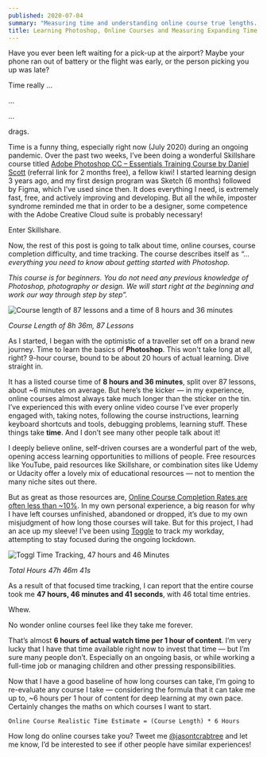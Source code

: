 ```yaml
---
published: 2020-07-04
summary: "Measuring time and understanding online course true lengths. Alternative title: Time is wack, and impossible to predict."
title: Learning Photoshop, Online Courses and Measuring Expanding Time
---
```


Have you ever been left waiting for a pick-up at the airport? Maybe your phone ran out of battery or the flight was early, or the person picking you up was late?

Time really ...

...

...

drags.

Time is a funny thing, especially right now (July 2020) during an ongoing pandemic. Over the past two weeks, I’ve been doing a wonderful Skillshare course titled [Adobe Photoshop CC – Essentials Training Course by Daniel Scott](https://skl.sh/2B9l1BA) (referral link for 2 months free), a fellow kiwi! I started learning design 3 years ago, and my first design program was Sketch (6 months) followed by Figma, which I’ve used since then. It does everything I need, is extremely fast, free, and actively improving and developing. But all the while, imposter syndrome reminded me that in order to be a designer, some competence with the Adobe Creative Cloud suite is probably necessary!

Enter Skillshare.

Now, the rest of this post is going to talk about time, online courses, course completion difficulty, and time tracking. The course describes itself as _“… everything you need to know about getting started with Photoshop._

_This course is for beginners. You do not need any previous knowledge of Photoshop, photography or design. We will start right at the beginning and work our way through step by step”._

![Course length of 87 lessons and a time of 8 hours and 36 minutes](https://res.cloudinary.com/jasontcrabtree/image/upload/v1593954083/Portfolio-2020/Screenshot_2020-07-03_at_21.24.39.png)

_Course Length of 8h 36m, 87 Lessons_

As I started, I began with the optimistic of a traveller set off on a brand new journey. Time to learn the basics of **Photoshop**. This won't take long at all, right? 9-hour course, bound to be about 20 hours of actual learning. Dive straight in.

It has a listed course time of **8 hours and 36 minutes**, split over 87 lessons, about ~6 minutes on average. But here’s the kicker — in my experience, online courses almost always take much longer than the sticker on the tin. I’ve experienced this with every online video course I’ve ever properly engaged with, taking notes, following the course instructions, learning keyboard shortcuts and tools, debugging problems, learning stuff. These things take **time**. And I don’t see many other people talk about it!

I deeply believe online, self-driven courses are a wonderful part of the web, opening access learning opportunities to millions of people. Free resources like YouTube, paid resources like Skillshare, or combination sites like Udemy or Udacity offer a lovely mix of educational resources — not to mention the many niche sites out there.

But as great as those resources are, [Online Course Completion Rates are often less than ~10%](https://elearningindustry.com/increase-completion-rates-online-course-5-ways). In my own personal experience, a big reason for why I have left courses unfinished, abandoned or dropped, it’s due to my own misjudgment of how long those courses will take. But for this project, I had an ace up my sleeve! I’ve been using [Toggle](https://toggl.com/) to track my workday, attempting to stay focused during the ongoing lockdown.

![Toggl Time Tracking, 47 hours and 46 Minutes](https://res.cloudinary.com/jasontcrabtree/image/upload/v1593963916/Portfolio-2020/Screenshot_2020-07-05_at_16.44.59.png)

_Total Hours 47h 46m 41s_

As a result of that focused time tracking, I can report that the entire course took me **47 hours, 46 minutes and 41 seconds**, with 46 total time entries.

Whew.

No wonder online courses feel like they take me forever.

That’s almost **6 hours of actual watch time per 1 hour of content**. I’m very lucky that I have that time available right now to invest that time — but I’m sure many people don’t. Especially on an ongoing basis, or while working a full-time job or managing children and other pressing responsibilities.

Now that I have a good baseline of how long courses can take, I’m going to re-evaluate any course I take — considering the formula that it can take me up to, ~6 hours per 1 hour of content for deep learning at my own pace. Certainly changes the maths on which courses I want to start.

`Online Course Realistic Time Estimate = (Course Length) * 6 Hours`

How long do online courses take you? Tweet me [@jasontcrabtree](https://twitter.com/@jasontcrabtree) and let me know, I’d be interested to see if other people have similar experiences!
